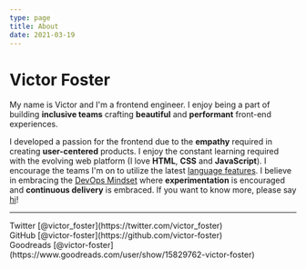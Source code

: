 ```yaml
---
type: page
title: About
date: 2021-03-19
---
```


# Victor Foster

My name is Victor and I'm a frontend engineer. I enjoy being a part of building **inclusive teams** crafting **beautiful** and **performant** front-end experiences.

I developed a passion for the frontend due to the **empathy** required in creating **user-centered** products. I enjoy the constant learning required with the evolving web platform (I love **HTML**, **CSS** and **JavaScript**). I encourage the teams I'm on to utilize the latest [language features](https://www.smashingmagazine.com/2022/03/new-css-features-2022/). I believe in embracing the [DevOps Mindset](https://stackoverflow.blog/2020/06/10/the-rise-of-the-devops-mindset/) where **experimentation** is encouraged and **continuous delivery** is embraced. If you want to know more, please say [hi](mailto:victor.foster@gmail.com)!

---

<div>
	Twitter [@victor_foster](https://twitter.com/victor_foster) <br />
	GitHub [@victor-foster](https://github.com/victor-foster) <br />
	Goodreads [@victor-foster](https://www.goodreads.com/user/show/15829762-victor-foster) <br />
</div>
